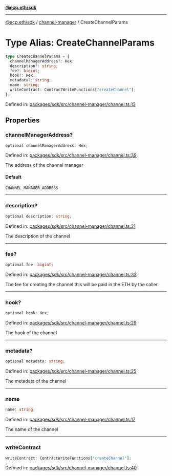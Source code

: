 [**@ecp.eth/sdk**](../../index.mdx)

***

[@ecp.eth/sdk](/sdk-reference/index.mdx) / [channel-manager](/sdk-reference/channel-manager/index.mdx) / CreateChannelParams

# Type Alias: CreateChannelParams

```ts
type CreateChannelParams = {
  channelManagerAddress?: Hex;
  description?: string;
  fee?: bigint;
  hook?: Hex;
  metadata?: string;
  name: string;
  writeContract: ContractWriteFunctions["createChannel"];
};
```

Defined in: [packages/sdk/src/channel-manager/channel.ts:13](https://github.com/ecp-eth/comments-monorepo/blob/main/packages/sdk/src/channel-manager/channel.ts#L13)

## Properties

### channelManagerAddress?

```ts
optional channelManagerAddress: Hex;
```

Defined in: [packages/sdk/src/channel-manager/channel.ts:39](https://github.com/ecp-eth/comments-monorepo/blob/main/packages/sdk/src/channel-manager/channel.ts#L39)

The address of the channel manager

#### Default

```ts
CHANNEL_MANAGER_ADDRESS
```

***

### description?

```ts
optional description: string;
```

Defined in: [packages/sdk/src/channel-manager/channel.ts:21](https://github.com/ecp-eth/comments-monorepo/blob/main/packages/sdk/src/channel-manager/channel.ts#L21)

The description of the channel

***

### fee?

```ts
optional fee: bigint;
```

Defined in: [packages/sdk/src/channel-manager/channel.ts:33](https://github.com/ecp-eth/comments-monorepo/blob/main/packages/sdk/src/channel-manager/channel.ts#L33)

The fee for creating the channel this will be paid in the ETH by the caller.

***

### hook?

```ts
optional hook: Hex;
```

Defined in: [packages/sdk/src/channel-manager/channel.ts:29](https://github.com/ecp-eth/comments-monorepo/blob/main/packages/sdk/src/channel-manager/channel.ts#L29)

The hook of the channel

***

### metadata?

```ts
optional metadata: string;
```

Defined in: [packages/sdk/src/channel-manager/channel.ts:25](https://github.com/ecp-eth/comments-monorepo/blob/main/packages/sdk/src/channel-manager/channel.ts#L25)

The metadata of the channel

***

### name

```ts
name: string;
```

Defined in: [packages/sdk/src/channel-manager/channel.ts:17](https://github.com/ecp-eth/comments-monorepo/blob/main/packages/sdk/src/channel-manager/channel.ts#L17)

The name of the channel

***

### writeContract

```ts
writeContract: ContractWriteFunctions["createChannel"];
```

Defined in: [packages/sdk/src/channel-manager/channel.ts:40](https://github.com/ecp-eth/comments-monorepo/blob/main/packages/sdk/src/channel-manager/channel.ts#L40)

